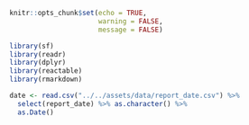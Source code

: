 ```r
knitr::opts_chunk$set(echo = TRUE,
                      warning = FALSE,
                      message = FALSE)

```

```r

library(sf)
library(readr)
library(dplyr)
library(reactable)
library(rmarkdown)

date <- read.csv("../../assets/data/report_date.csv") %>%
  select(report_date) %>% as.character() %>%
  as.Date()
```
